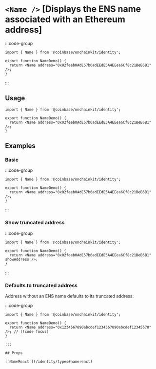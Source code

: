 
# `<Name />` [Displays the ENS name associated with an Ethereum address]

:::code-group

<div data-title="Preview">
  <ComponentPreview>
    <Name address="0x02feeb0AdE57b6adEEdE5A4EEea6Cf8c21BeB6B1" />
  </ComponentPreview>
</div>

```tsx [Code]
import { Name } from '@coinbase/onchainkit/identity';

export function NameDemo() {
  return <Name address="0x02feeb0AdE57b6adEEdE5A4EEea6Cf8c21BeB6B1" />;
}
```

:::

## Usage

```tsx
import { Name } from '@coinbase/onchainkit/identity';

export function NameDemo() {
  return <Name address="0x02feeb0AdE57b6adEEdE5A4EEea6Cf8c21BeB6B1" />;
}
```

## Examples

### Basic

:::code-group

<div data-title="Preview">
  <ComponentPreview>
    <Name address="0x02feeb0AdE57b6adEEdE5A4EEea6Cf8c21BeB6B1" />
  </ComponentPreview>
</div>

```tsx [Code]
import { Name } from '@coinbase/onchainkit/identity';

export function NameDemo() {
  return <Name address="0x02feeb0AdE57b6adEEdE5A4EEea6Cf8c21BeB6B1" />;
}
```

:::

### Show truncated address

:::code-group

<div data-title="Preview">
  <ComponentPreview>
    <Name address="0x02feeb0AdE57b6adEEdE5A4EEea6Cf8c21BeB6B1" showAddress />
  </ComponentPreview>
</div>

```tsx [Code]
import { Name } from '@coinbase/onchainkit/identity';

export function NameDemo() {
  return <Name address="0x02feeb0AdE57b6adEEdE5A4EEea6Cf8c21BeB6B1" showAddress />;
}
```

:::

### Defaults to truncated address

Address without an ENS name defaults to its truncated address:

:::code-group

<div data-title="Preview">
  <ComponentPreview>
    <Name address="0x1234567890abcdef1234567890abcdef12345678" />
  </ComponentPreview>
</div>

```tsx [Code]
import { Name } from '@coinbase/onchainkit/identity';

export function NameDemo() {
  return <Name address="0x1234567890abcdef1234567890abcdef12345678" />; // [!code focus]
}

:::

## Props

[`NameReact`](/identity/types#namereact)
```
